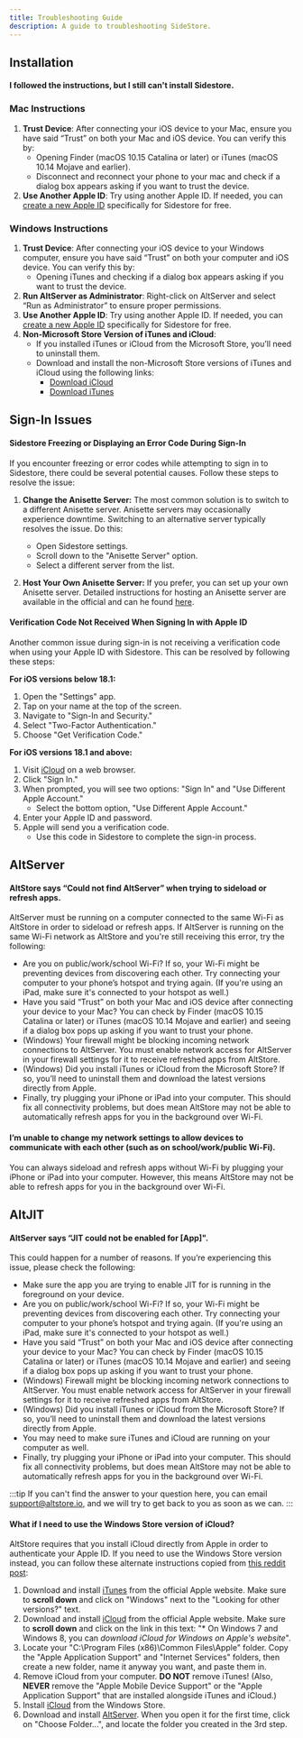 ```yaml
---
title: Troubleshooting Guide
description: A guide to troubleshooting SideStore.
---
```


## Installation

#### I followed the instructions, but I still can't install Sidestore.

### Mac Instructions
1. **Trust Device**: After connecting your iOS device to your Mac, ensure you have said “Trust” on both your Mac and iOS device. You can verify this by:
   - Opening Finder (macOS 10.15 Catalina or later) or iTunes (macOS 10.14 Mojave and earlier).
   - Disconnect and reconnect your phone to your mac and check if a dialog box appears asking if you want to trust the device.
2. **Use Another Apple ID**: Try using another Apple ID. If needed, you can [create a new Apple ID](https://appleid.apple.com/account#!\&page=create) specifically for Sidestore for free.

### Windows Instructions
1. **Trust Device**: After connecting your iOS device to your Windows computer, ensure you have said “Trust” on both your computer and iOS device. You can verify this by:
   - Opening iTunes and checking if a dialog box appears asking if you want to trust the device.
2. **Run AltServer as Administrator**: Right-click on AltServer and select “Run as Administrator” to ensure proper permissions.
3. **Use Another Apple ID**: Try using another Apple ID. If needed, you can [create a new Apple ID](https://appleid.apple.com/account#!\&page=create) specifically for Sidestore for free.
4. **Non-Microsoft Store Version of iTunes and iCloud**:
   - If you installed iTunes or iCloud from the Microsoft Store, you’ll need to uninstall them.
   - Download and install the non-Microsoft Store versions of iTunes and iCloud using the following links:
     - [Download iCloud](https://updates.cdn-apple.com/2020/windows/001-39935-20200911-1A70AA56-F448-11EA-8CC0-99D41950005E/iCloudSetup.exe)
     - [Download iTunes](https://www.apple.com/itunes/download/win64/)


## Sign-In Issues

#### Sidestore Freezing or Displaying an Error Code During Sign-In

If you encounter freezing or error codes while attempting to sign in to Sidestore, there could be several potential causes. Follow these steps to resolve the issue:

1. **Change the Anisette Server:**
   The most common solution is to switch to a different Anisette server. Anisette servers may occasionally experience downtime. Switching to an alternative server typically resolves the issue. Do this:
   - Open Sidestore settings.
   - Scroll down to the "Anisette Server" option.
   - Select a different server from the list.

2. **Host Your Own Anisette Server:**
   If you prefer, you can set up your own Anisette server. Detailed instructions for hosting an Anisette server are available in the official and can he found [here](https://docs.sidestore.io/docs/advanced/anisette).

#### Verification Code Not Received When Signing In with Apple ID

Another common issue during sign-in is not receiving a verification code when using your Apple ID with Sidestore. This can be resolved by following these steps:

**For iOS versions below 18.1:**
1. Open the "Settings" app.
2. Tap on your name at the top of the screen.
3. Navigate to "Sign-In and Security."
4. Select "Two-Factor Authentication."
5. Choose "Get Verification Code."

**For iOS versions 18.1 and above:**
1. Visit [iCloud](https://www.icloud.com) on a web browser.
2. Click "Sign In."
3. When prompted, you will see two options: "Sign In" and "Use Different Apple Account."
   - Select the bottom option, "Use Different Apple Account."
4. Enter your Apple ID and password.
5. Apple will send you a verification code.
   - Use this code in Sidestore to complete the sign-in process.







## AltServer

#### AltStore says “Could not find AltServer” when trying to sideload or refresh apps.

AltServer must be running on a computer connected to the same Wi-Fi as AltStore in order to sideload or refresh apps. If AltServer is running on the same Wi-Fi network as AltStore and you're still receiving this error, try the following:

- Are you on public/work/school Wi-Fi? If so, your Wi-Fi might be preventing devices from discovering each other. Try connecting your computer to your phone’s hotspot and trying again. (If you're using an iPad, make sure it's connected to your hotspot as well.)
- Have you said “Trust” on both your Mac and iOS device after connecting your device to your Mac? You can check by Finder (macOS 10.15 Catalina or later) or iTunes (macOS 10.14 Mojave and earlier) and seeing if a dialog box pops up asking if you want to trust your phone.
- (Windows) Your firewall might be blocking incoming network connections to AltServer. You must enable network access for AltServer in your firewall settings for it to receive refreshed apps from AltStore.
- (Windows) Did you install iTunes or iCloud from the Microsoft Store? If so, you’ll need to uninstall them and download the latest versions directly from Apple.
- Finally, try plugging your iPhone or iPad into your computer. This should fix all connectivity problems, but does mean AltStore may not be able to automatically refresh apps for you in the background over Wi-Fi.

#### I’m unable to change my network settings to allow devices to communicate with each other (such as on school/work/public Wi-Fi).

You can always sideload and refresh apps without Wi-Fi by plugging your iPhone or iPad into your computer. However, this means AltStore may not be able to refresh apps for you in the background over Wi-Fi.

## AltJIT

#### AltServer says “JIT could not be enabled for [App]".

This could happen for a number of reasons. If you’re experiencing this issue, please check the following:

- Make sure the app you are trying to enable JIT for is running in the foreground on your device.
- Are you on public/work/school Wi-Fi? If so, your Wi-Fi might be preventing devices from discovering each other. Try connecting your computer to your phone’s hotspot and trying again. (If you're using an iPad, make sure it's connected to your hotspot as well.)
- Have you said “Trust” on both your Mac and iOS device after connecting your device to your Mac? You can check by Finder (macOS 10.15 Catalina or later) or iTunes (macOS 10.14 Mojave and earlier) and seeing if a dialog box pops up asking if you want to trust your phone.
- (Windows) Firewall might be blocking incoming network connections to AltServer. You must enable network access for AltServer in your firewall settings for it to receive refreshed apps from AltStore.
- (Windows) Did you install iTunes or iCloud from the Microsoft Store? If so, you’ll need to uninstall them and download the latest versions directly from Apple.
- You may need to make sure iTunes and iCloud are running on your computer as well.
- Finally, try plugging your iPhone or iPad into your computer. This should fix all connectivity problems, but does mean AltStore may not be able to automatically refresh apps for you in the background over Wi-Fi.

:::tip
If you can't find the answer to your question here, you can email [support@altstore.io](mailto:support@altstore.io), and we will try to get back to you as soon as we can.
:::

#### What if I need to use the Windows Store version of iCloud?

AltStore requires that you install iCloud directly from Apple in order to authenticate your Apple ID. If you need to use the Windows Store version instead, you can follow these alternate instructions copied from [this reddit post](https://www.reddit.com/r/jailbreak/comments/rp5buz/tutorial\_how\_to\_use\_altserver\_if\_you\_have\_to\_use/?utm\_source=share\&utm\_medium=ios\_app\&utm\_name=iossmf):

1. Download and install [iTunes](https://www.apple.com/itunes/) from the official Apple website. Make sure to **scroll down** and click on "Windows" next to the "Looking for other versions?" text.
2. Download and install [iCloud](https://support.apple.com/en-us/HT204283) from the official Apple website. Make sure to **scroll down** and click on the link in this text: "\* On Windows 7 and Windows 8, you can _download iCloud for Windows on Apple's website_".
3. Locate your "C:\Program Files (x86)\Common Files\Apple" folder. Copy the "Apple Application Support" and "Internet Services" folders, then create a new folder, name it anyway you want, and paste them in.
4. Remove iCloud from your computer. **DO NOT** remove iTunes! (Also, **NEVER** remove the "Apple Mobile Device Support" or the "Apple Application Support" that are installed alongside iTunes and iCloud.)
5. Install [iCloud](https://www.microsoft.com/store/productId/9PKTQ5699M62) from the Windows Store.
6. Download and install [AltServer](https://altstore.io/). When you open it for the first time, click on "Choose Folder...", and locate the folder you created in the 3rd step.
